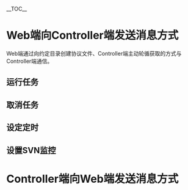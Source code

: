 __TOC__
= Web端向Controller端发送消息方式 =
Web端通过向约定目录创建协议文件、Controller端主动轮循获取的方式与Controller端通信。
== 运行任务 ==
== 取消任务 ==
== 设定定时 ==
== 设置SVN监控 ==
= Controller端向Web端发送消息方式 =